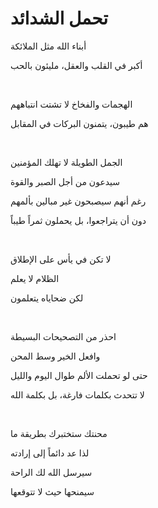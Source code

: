 # تحمل الشدائد

أبناء الله مثل الملائكة

أكبر في القلب والعقل، مليئون بالحب

<br />

الهجمات والفخاخ لا تشتت انتباههم

هم طيبون، يتمنون البركات في المقابل

<br />

الجمل الطويلة لا تهلك المؤمنين

سيدعون من أجل الصبر والقوة

رغم أنهم سيصبحون غير مبالين بألمهم

دون أن يتراجعوا، بل يحملون ثمراً طيباً

<br />

لا تكن في يأس على الإطلاق

الظلام لا يعلم

لكن ضحاياه يتعلمون

<p></p>

<br />

احذر من التصحيحات البسيطة

وافعل الخير وسط المحن

حتى لو تحملت الألم طوال اليوم والليل

لا تتحدث بكلمات فارغة، بل بكلمة الله

<br />

محنتك ستختبرك بطريقة ما

لذا عد دائماً إلى إرادته

سيرسل الله لك الراحة

سيمنحها حيث لا تتوقعها